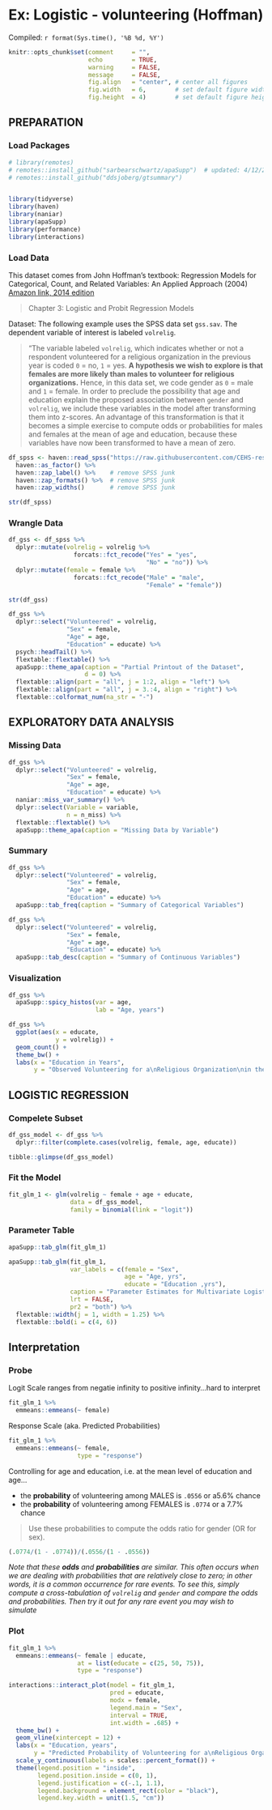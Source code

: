 # Ex: Logistic - volunteering (Hoffman)



Compiled: `r format(Sys.time(), '%B %d, %Y')`

```r
knitr::opts_chunk$set(comment     = "",
                      echo        = TRUE, 
                      warning     = FALSE, 
                      message     = FALSE,
                      fig.align   = "center", # center all figures
                      fig.width   = 6,        # set default figure width to 4 inches
                      fig.height  = 4)        # set default figure height to 3 inches
```


## PREPARATION

### Load Packages

```r

# library(remotes)
# remotes::install_github("sarbearschwartz/apaSupp")  # updated: 4/12/25
# remotes::install_github("ddsjoberg/gtsummary")


library(tidyverse)
library(haven)        
library(naniar)
library(apaSupp)
library(performance) 
library(interactions)
```


### Load Data

This dataset comes from John Hoffman's textbook: Regression Models for Categorical, Count, and Related Variables: An Applied Approach (2004) [Amazon link, 2014 edition](https://www.amazon.com/Regression-Models-Categorical-Related-Variables/dp/0520289293/ref=sr_1_2?dchild=1&qid=1603172859&refinements=p_27%3ADr.+John+P.+Hoffmann&s=books&sr=1-2&text=Dr.+John+P.+Hoffmann)

> Chapter 3: Logistic and Probit Regression Models 

Dataset:  The following example uses the SPSS data set `gss.sav`. The dependent variable of interest is labeled `volrelig`. 


> "The variable labeled `volrelig`, which indicates whether or not a respondent volunteered for a religious organization in the previous year  is coded `0` = no, `1` = yes. **A hypothesis we wish to explore is that females are more likely than males to volunteer for religious organizations.** Hence, in this data set, we code gender as `0` = male and `1` = female. In order to preclude the possibility that age and education explain the proposed association between `gender` and `volrelig`, we include these variables in the model after transforming them into z-scores. An advantage of this transformation is that it becomes a simple exercise to compute odds or probabilities for males and females at the mean of age and education, because these variables have now been transformed to have a mean of zero.


```r
df_spss <- haven::read_spss("https://raw.githubusercontent.com/CEHS-research/data/master/Hoffmann_datasets/gss.sav") %>% 
  haven::as_factor() %>% 
  haven::zap_label() %>%    # remove SPSS junk
  haven::zap_formats() %>%  # remove SPSS junk
  haven::zap_widths()       # remove SPSS junk
```


```r
str(df_spss)
```


### Wrangle Data

```r
df_gss <- df_spss %>% 
  dplyr::mutate(volrelig = volrelig %>% 
                  forcats::fct_recode("Yes" = "yes",
                                      "No" = "no")) %>% 
  dplyr::mutate(female = female %>% 
                  forcats::fct_recode("Male" = "male",
                                      "Female" = "female"))
```


```r
str(df_gss)
```






```r
df_gss %>% 
  dplyr::select("Volunteered" = volrelig, 
                "Sex" = female, 
                "Age" = age, 
                "Education" = educate) %>% 
  psych::headTail() %>% 
  flextable::flextable() %>% 
  apaSupp::theme_apa(caption = "Partial Printout of the Dataset",
                     d = 0) %>% 
  flextable::align(part = "all", j = 1:2, align = "left") %>% 
  flextable::align(part = "all", j = 3.:4, align = "right") %>% 
  flextable::colformat_num(na_str = "-")
```



## EXPLORATORY DATA ANALYSIS


### Missing Data

```r
df_gss %>% 
  dplyr::select("Volunteered" = volrelig, 
                "Sex" = female, 
                "Age" = age, 
                "Education" = educate) %>% 
  naniar::miss_var_summary() %>%
  dplyr::select(Variable = variable,
                n = n_miss) %>% 
  flextable::flextable() %>% 
  apaSupp::theme_apa(caption = "Missing Data by Variable")
```



### Summary


```r
df_gss %>% 
  dplyr::select("Volunteered" = volrelig, 
                "Sex" = female, 
                "Age" = age, 
                "Education" = educate) %>%
  apaSupp::tab_freq(caption = "Summary of Categorical Variables")
```



```r
df_gss %>% 
  dplyr::select("Volunteered" = volrelig, 
                "Sex" = female, 
                "Age" = age, 
                "Education" = educate) %>%
  apaSupp::tab_desc(caption = "Summary of Continuous Variables")
```



### Visualization


```r
df_gss %>% 
  apaSupp::spicy_histos(var = age,
                        lab = "Age, years")
```




```r
df_gss %>% 
  ggplot(aes(x = educate,
             y = volrelig)) +
  geom_count() +
  theme_bw() +
  labs(x = "Education in Years",
       y = "Observed Volunteering for a\nReligious Organization\nin the Previous Year")
```







## LOGISTIC REGRESSION


### Compelete Subset

```r
df_gss_model <- df_gss %>% 
  dplyr::filter(complete.cases(volrelig, female, age, educate))
```


```r
tibble::glimpse(df_gss_model)
```

### Fit the Model


```r
fit_glm_1 <- glm(volrelig ~ female + age + educate,
                 data = df_gss_model,
                 family = binomial(link = "logit"))
```



### Parameter Table

```r
apaSupp::tab_glm(fit_glm_1)
```


```r
apaSupp::tab_glm(fit_glm_1,
                 var_labels = c(female = "Sex",
                                age = "Age, yrs",
                                educate = "Education ,yrs"),
                 caption = "Parameter Estimates for Multivariate Logistic Regression for Vollunteering  for Religious Organization in the Previous Year",
                 lrt = FALSE,
                 pr2 = "both") %>% 
  flextable::width(j = 1, width = 1.25) %>% 
  flextable::bold(i = c(4, 6))
```





## Interpretation

### Probe

Logit Scale ranges from negatie infinity to positive infinity...hard to interpret

```r
fit_glm_1 %>% 
  emmeans::emmeans(~ female)
```
 
 
Response Scale (aka. Predicted Probabilities)


```r
fit_glm_1 %>% 
  emmeans::emmeans(~ female,
                   type = "response")
```



Controlling for age and education, i.e. at the mean level of education and age...

* the **probability** of volunteering among MALES is `.0556` or a5.6% chance
* the **probability** of volunteering among FEMALES is `.0774` or a 7.7% chance

> Use these probabilities to compute the odds ratio for gender (OR for sex).

```r
(.0774/(1 - .0774))/(.0556/(1 - .0556))
```

*Note that these **odds** and **probabilities** are similar. This often occurs when we are dealing with probabilities that are relatively close to zero; in other words, it is a common occurrence for rare events. To see this, simply compute a cross-tabulation of `volrelig` and `gender` and compare the odds and probabilities. Then try it out for any rare event you may wish to simulate*



### Plot

```r
fit_glm_1 %>% 
  emmeans::emmeans(~ female | educate,
                   at = list(educate = c(25, 50, 75)),
                   type = "response")
```


```r
interactions::interact_plot(model = fit_glm_1,
                            pred = educate,
                            modx = female,
                            legend.main = "Sex",
                            interval = TRUE,
                            int.width = .685) +
  theme_bw() +
  geom_vline(xintercept = 12) +
  labs(x = "Education, years",
       y = "Predicted Probability of Volunteering for a\nReligious Organization in the Previous Year") +
  scale_y_continuous(labels = scales::percent_format()) +
  theme(legend.position = "inside",
        legend.position.inside = c(0, 1),
        legend.justification = c(-.1, 1.1),
        legend.background = element_rect(color = "black"),
        legend.key.width = unit(1.5, "cm"))
```



